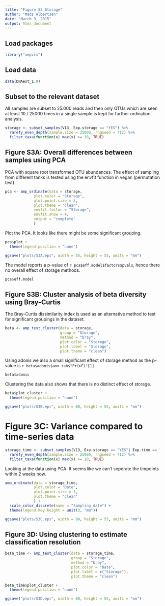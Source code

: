 ```yaml
---
title: "Figure S3 Storage"
author: "Mads Albertsen"
date: "March 9, 2015"
output: html_document
---
```


## Load packages
```r
library("ampvis")
```

## Load data
```r
data(DNAext_1.0)
```

## Subset to the relevant dataset
All samples are subset to 25.000 reads and then only OTUs which are seen at least 10 / 25000 times in a single sample is kept for further ordination analysis.
```r
storage <- subset_samples(V13, Exp.storage == "YES") %>%
  rarefy_even_depth(sample.size = 25000, rngseed = 712) %>%
  filter_taxa(function(x) max(x) >= 10, TRUE)
```

## Figure S3A: Overall differences between samples using PCA
PCA with square root transformed OTU abundances. The effect of sampling from different tanks is tested using the envfit function in vegan (permutation test).
```r
pca <- amp_ordinate(data = storage, 
             plot.color = "Storage", 
             plot.point.size = 3,
             plot.theme = "clean",
             envfit.factor = "Storage",
             envfit.show = F,
             output = "complete"
             )
```

Plot the PCA. It looks like there might be some significant grouping.
```r
pca$plot +
  theme(legend.position = "none")
```

```r
ggsave("plots/S3A.eps", width = 55, height = 55, units = "mm")
```

The model reports a p-value of `r pca$eff.model$factors$pvals`, hence there no overall effect of storage methods.
```r
pca$eff.model
```

## Figure S3B: Cluster analysis of beta diversity using Bray-Curtis
The Bray-Curtis dissimilarity index is used as an alternative method to test for significant groupings in the dataset. 
```r
beta <- amp_test_cluster(data = storage, 
                         group = "Storage", 
                         method = "bray", 
                         plot.color = "Storage", 
                         plot.label = "Storage",
                         plot.theme = "clean")
```

Using adonis we also a small significant effect of storage method as the p-value is `r beta$adonis$aov.tab$"Pr(>F)"[1]`.
```r
beta$adonis
```

Clustering the data also shows that there is no distinct effect of storage.
```r
beta$plot_cluster +
  theme(legend.position = "none")
```

```r
ggsave("plots/S3B.eps", width = 60, height = 55, units = "mm")
```

# Figure 3C: Variance compared to time-series data
```r
storage_time <- subset_samples(V13, Exp.storage == "YES"| Exp.time == "YES") %>%
  rarefy_even_depth(sample.size = 25000, rngseed = 712) %>%
  filter_taxa(function(x) max(x) >= 10, TRUE)
```

Looking at the data using PCA. It seems like we can't seperate the timpoints within 2 weeks now.
```r
amp_ordinate(data = storage_time, 
             plot.color = "Date", 
             plot.point.size = 3,
             plot.theme = "clean"
             ) +
  scale_color_discrete(name = "Sampling date") +
  theme(legend.key.height = unit(3, "mm"))
```

```r
ggsave("plots/S3C.eps", width = 90, height = 55, units = "mm")
```

## Figure 3D: Using clustering to estimate classification resolution
```r
beta_time <- amp_test_cluster(data = storage_time, 
                              group = "Storage", 
                              method = "bray", 
                              plot.color = "Date", 
                              plot.label = c("Storage"),
                              plot.theme = "clean")
```

```r
beta_time$plot_cluster +
  theme(legend.position = "none")
```

```r
ggsave("plots/S3D.eps", width = 60, height = 55, units = "mm")
```